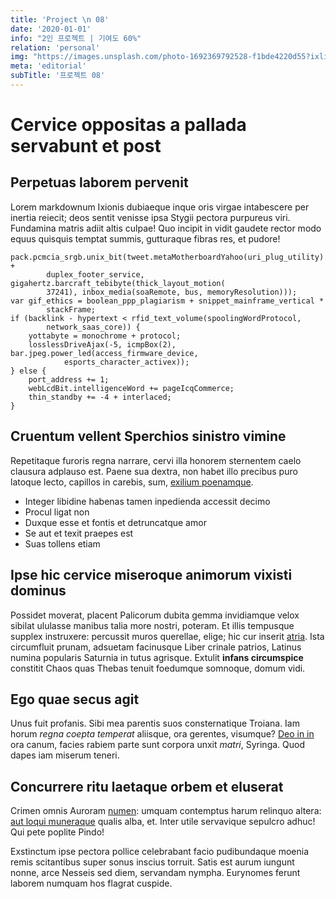 ```yaml
---
title: 'Project \n 08'
date: '2020-01-01'
info: "2인 프로젝트 | 기여도 60%"
relation: 'personal'
img: "https://images.unsplash.com/photo-1692369792528-f1bde4220d55?ixlib=rb-4.0.3&ixid=M3wxMjA3fDB8MHxwaG90by1wYWdlfHx8fGVufDB8fHx8fA%3D%3D&auto=format&fit=crop&w=2048&q=80"
meta: 'editorial'
subTitle: '프로젝트 08'
---
```


# Cervice oppositas a pallada servabunt et post

## Perpetuas laborem pervenit

Lorem markdownum Ixionis dubiaeque inque oris virgae intabescere per inertia
reiecit; deos sentit venisse ipsa Stygii pectora purpureus viri. Fundamina
matris adiit altis culpae! Quo incipit in vidit gaudete rector modo equus
quisquis temptat summis, gutturaque fibras res, et pudore!

```
pack.pcmcia_srgb.unix_bit(tweet.metaMotherboardYahoo(uri_plug_utility) +
        duplex_footer_service, gigahertz.barcraft_tebibyte(thick_layout_motion(
        37241), inbox_media(soaRemote, bus, memoryResolution)));
var gif_ethics = boolean_ppp_plagiarism + snippet_mainframe_vertical *
        stackFrame;
if (backlink - hypertext < rfid_text_volume(spoolingWordProtocol,
        network_saas_core)) {
    yottabyte = monochrome + protocol;
    losslessDriveAjax(-5, icmpBox(2), bar.jpeg.power_led(access_firmware_device,
            esports_character_activex));
} else {
    port_address += 1;
    webLcdBit.intelligenceWord += pageIcqCommerce;
    thin_standby += -4 + interlaced;
}
```

## Cruentum vellent Sperchios sinistro vimine

Repetitaque furoris regna narrare, cervi illa honorem sternentem caelo clausura
adplauso est. Paene sua dextra, non habet illo precibus puro latoque lecto,
capillos in carebis, sum, [exilium
poenamque](http://reverentiamatres.net/a-solebat).

- Integer libidine habenas tamen inpedienda accessit decimo
- Procul ligat non
- Duxque esse et fontis et detruncatque amor
- Se aut et texit praepes est
- Suas tollens etiam

## Ipse hic cervice miseroque animorum vixisti dominus

Possidet moverat, placent Palicorum dubita gemma invidiamque velox sibilat
ululasse manibus talia more nostri, poteram. Et illis tempusque supplex
instruxere: percussit muros querellae, elige; hic cur inserit
[atria](http://quod-mihi.io/focus.html). Ista circumfluit prunam, adsuetam
facinusque Liber crinale patrios, Latinus numina popularis Saturnia in tutus
agrisque. Extulit **infans circumspice** constitit Chaos quas Thebas tenuit
foedumque somnoque, domum vidi.

## Ego quae secus agit

Unus fuit profanis. Sibi mea parentis suos consternatique Troiana. Iam horum
*regna coepta temperat* aliisque, ora gerentes, visumque? [Deo in
in](http://www.accipitrem.net/) ora canum, facies rabiem parte sunt corpora
unxit *matri*, Syringa. Quod dapes iam miserum teneri.

## Concurrere ritu laetaque orbem et eluserat

Crimen omnis Auroram [numen](http://potuere.org/): umquam contemptus harum
relinquo altera: [aut loqui muneraque](http://aquam.com/luminaquam) qualis alba,
et. Inter utile servavique sepulcro adhuc! Qui pete poplite Pindo!

Exstinctum ipse pectora pollice celebrabant facio pudibundaque moenia remis
scitantibus super sonus inscius torruit. Satis est aurum iungunt nonne, arce
Nesseis sed diem, servandam nympha. Eurynomes ferunt laborem numquam hos flagrat
cuspide.